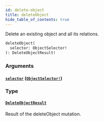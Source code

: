 ```yaml
---
id: delete-object
title: deleteObject
hide_table_of_contents: true
---
```



Delete an existing object and all its relations.

```graphql
deleteObject(
  selector: ObjectSelector!
): DeleteObjectResult!
```


### Arguments

#### [`selector`](#) ([`ObjectSelector!`](/schema/inputs/object-selector))




### Type

#### [`DeleteObjectResult`](/schema/objects/delete-object-result)

Result of the deleteObject mutation.




